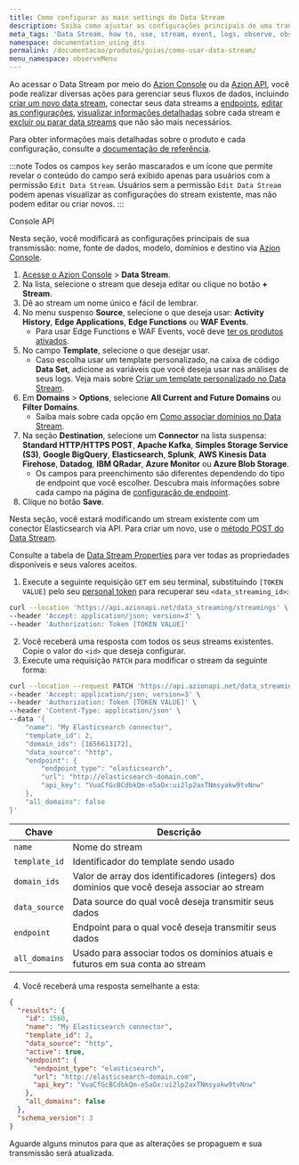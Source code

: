 ```yaml
---
title: Como configurar as main settings do Data Stream
description: Saiba como ajustar as configurações principais de uma transmissão de dados.
meta_tags: 'Data Stream, how to, use, stream, event, logs, observe, observability'
namespace: documentation_using_dts
permalink: /documentacao/produtos/guias/como-usar-data-stream/
menu_namespace: observeMenu
---
```




Ao acessar o Data Stream por meio do [Azion Console](https://console.azion.com/data-stream) ou da [Azion API](https://api.azion.com/#04257075-3691-4b5f-b22b-22a5b6653f3f), você pode realizar diversas ações para gerenciar seus fluxos de dados, incluindo [criar um novo data stream](/pt-br/documentacao/produtos/guias/como-usar-data-stream/), conectar seus data streams a [endpoints](/pt-br/documentacao/produtos/guias/#observe), [editar as configurações](/pt-br/documentacao/produtos/guias/como-usar-data-stream/), [visualizar informações detalhadas](/pt-br/documentacao/produtos/observe/troubleshoot/data-stream-monitorar-metricas/) sobre cada stream e [excluir ou parar data streams](/pt-br/documentacao/produtos/guias/observe/deletar-data-stream/) que não são mais necessários.

Para obter informações mais detalhadas sobre o produto e cada configuração, consulte a [documentação de referência](/pt-br/documentacao/produtos/observe/data-stream/).

:::note
Todos os campos `key` serão mascarados e um ícone que permite revelar o conteúdo do campo será exibido apenas para usuários com a permissão `Edit Data Stream`. Usuários sem a permissão `Edit Data Stream` podem apenas visualizar as configurações do stream existente, mas não podem editar ou criar novos.
:::

<Tabs client:visible>
    <Fragment slot="tab.console">Console</Fragment>
    <Fragment slot="tab.api">API</Fragment>

<Fragment slot="panel.console">

Nesta seção, você modificará as configurações principais de sua transmissão: nome, fonte de dados, modelo, domínios e destino via [Azion Console](https://console.azion.com).

1. [Acesse o Azion Console](/pt-br/documentacao/produtos/guias/como-acessar-o-azion-console/) > **Data Stream**.
2. Na lista, selecione o stream que deseja editar ou clique no botão **+ Stream**.
3. Dê ao stream um nome único e fácil de lembrar.
4. No menu suspenso **Source**, selecione o que deseja usar: **Activity History**, **Edge Applications**, **Edge Functions** ou **WAF Events**.
    - Para usar Edge Functions e WAF Events, você deve [ter os produtos ativados](/pt-br/documentacao/produtos/observe/data-stream/#selecionar-data-source).
5. No campo **Template**, selecione o que desejar usar.
    - Caso escolha usar um template personalizado, na caixa de código **Data Set**, adicione as variáveis que você deseja usar nas análises de seus logs. Veja mais sobre [Criar um template personalizado no Data Stream](/pt-br/documentacao/produtos/guias/data-stream-template-personalizado/).
6. Em **Domains** > **Options**, selecione **All Current and Future Domains** ou **Filter Domains**.
    - Saiba mais sobre cada opção em [Como associar domínios no Data Stream](/pt-br/documentacao/produtos/guias/data-stream-associar-dominios/).
7. Na seção **Destination**, selecione um **Connector** na lista suspensa: **Standard HTTP/HTTPS POST**, **Apache Kafka**, **Simples Storage Service (S3)**, **Google BigQuery**, **Elasticsearch**, **Splunk**, **AWS Kinesis Data Firehose**, **Datadog**, **IBM QRadar**, **Azure Monitor** ou **Azure Blob Storage**.
    - Os campos para preenchimento são diferentes dependendo do tipo de endpoint que você escolher. Descubra mais informações sobre cada campo na página de [configuração de endpoint](/pt-br/documentacao/produtos/observe/data-stream/#endpoints).
8. Clique no botão **Save**.

</Fragment>

<Fragment slot="panel.api">

Nesta seção, você estará modificando um stream existente com um conector Elasticsearch via API. Para criar um novo, use o [método POST do Data Stream](https://api.azion.com/#ed05fed1-9e69-4f6f-b086-81095b8cd738).

Consulte a tabela de [Data Stream Properties](https://api.azion.com/#ed05fed1-9e69-4f6f-b086-81095b8cd738) para ver todas as propriedades disponíveis e seus valores aceitos.

1. Execute a seguinte requisição `GET` em seu terminal, substituindo `[TOKEN VALUE]` pelo seu [personal token](/pt-br/documentacao/produtos/guias/personal-tokens/) para recuperar seu `<data_streaming_id>`:

```bash
curl --location 'https://api.azionapi.net/data_streaming/streamings' \
--header 'Accept: application/json; version=3' \
--header 'Authorization: Token [TOKEN VALUE]'
```

2. Você receberá uma resposta com todos os seus streams existentes. Copie o valor do `<id>` que deseja configurar.
3. Execute uma requisição `PATCH` para modificar o stream da seguinte forma:

```bash
curl --location --request PATCH 'https://api.azionapi.net/data_streaming/streamings/<data_streaming_id>' \
--header 'Accept: application/json; version=3' \
--header 'Authorization: Token [TOKEN VALUE]' \
--header 'Content-Type: application/json' \
--data '{
	"name": "My Elasticsearch connector",
    "template_id": 2,
    "domain_ids": [1656613172],
    "data_source": "http",
    "endpoint": {
        "endpoint_type": "elasticsearch",
        "url": "http://elasticsearch-domain.com",
        "api_key": "VuaCfGcBCdbkQm-e5aOx:ui2lp2axTNmsyakw9tvNnw"
    },
    "all_domains": false
}'
```

| Chave | Descrição |
| --- | --- |
| `name` | Nome do stream |
| `template_id` | Identificador do template sendo usado |
| `domain_ids` | Valor de array dos identificadores (integers) dos domínios que você deseja associar ao stream |
| `data_source` | Data source do qual você deseja transmitir seus dados |
| `endpoint` | Endpoint para o qual você deseja transmitir seus dados |
| `all_domains` | Usado para associar todos os domínios atuais e futuros em sua conta ao stream |

4. Você receberá uma resposta semelhante a esta:

```json
{
  "results": {
    "id": 1560,
    "name": "My Elasticsearch connector",
    "template_id": 2,
    "data_source": "http",
    "active": true,
    "endpoint": {
      "endpoint_type": "elasticsearch",
      "url": "http://elasticsearch-domain.com",
      "api_key": "VuaCfGcBCdbkQm-e5aOx:ui2lp2axTNmsyakw9tvNnw"
    },
    "all_domains": false
  },
  "schema_version": 3
}
```

Aguarde alguns minutos para que as alterações se propaguem e sua transmissão será atualizada.

<JourneyAPI />

</Fragment>
</Tabs>

<br /><br />
---

